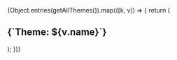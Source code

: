 
<Meta title="Getting Started/Colors" />

<div>
  {Object.entries(getAllThemes()).map(([k, v]) => {
    return (
      <div key={k}>
        <h2>{`Theme: ${v.name}`}</h2>
        <ColorPalette>
          <ColorItem
            title="Text"
            subtitle="Textos"
            colors={{
              text: v.text,
              text2: v.text2,
              textLight: v.textLight,
              textNeutralLighter: v.textNeutralLighter,
              textHighlight: v.textHighlight,
            }}
          />
          <ColorItem
            title="Primary"
            subtitle="Botones Primary"
            colors={{
              primary: v.primary,
              primaryHover: v.primaryHover,
              primaryClick: v.primaryClick,
            }}
          />
          <ColorItem
            title="Secondary"
            subtitle="Botones Filtros"
            colors={{
              secondary: v.secondary,
              secondaryHover: v.secondaryHover,
              secondaryClick: v.secondaryClick,
            }}
          />
          <ColorItem
            title="Default"
            subtitle="Botones Default"
            colors={{
              default: v.default,
              defaultHover: v.defaultHover,
              defaultClick: v.defaultClick,
            }}
          />
          <ColorItem
            title="Header"
            subtitle="Color Cabecera"
            colors={{
              header: v.header,
              headerHover: v.headerHover,
              headerClick: v.headerClick,
            }}
          />
          <ColorItem
            title="Disabled"
            subtitle="Color Disabled"
            colors={{
              disabled: v.disabled,
              disabledInput: v.disabledInput,
            }}
          />
          <ColorItem
            title="Tab"
            subtitle="Color Tab"
            colors={{
              tab: v.tab,
              tabHover: v.tabHover,
              tabClick: v.tabClick,
              tabActive: v.tabActive,
              tabDisabled: v.tabDisabled,
            }}
          />
          <ColorItem
            title="Panel"
            subtitle="Color Background Panel"
            colors={{
              panel: v.panel,
            }}
          />
          <ColorItem
            title="Border"
            subtitle="Color Border"
            colors={{
              border: v.border,
              borderButtonDisabled: v.borderButtonDisabled,
              borderFocusVisible: v.borderFocusVisible,
            }}
          />
          <ColorItem
            title="Background"
            subtitle="Color Background"
            colors={{
              bg: v.bg,
              bgMenu: v.bgMenu,
            }}
          />
          <ColorItem
            title="Hover"
            subtitle="Color Hover"
            colors={{
              hover: v.hover,
            }}
          />
          <ColorItem
            title="Scroll Bar"
            subtitle="Color Scroll Bar"
            colors={{
              scrollbarThumbBg: v.scrollbarThumbBg,
              scrollbarThumbHover: v.scrollbarThumbHover,
              scrollbarTrack: v.scrollbarTrack,
            }}
          />
          <ColorItem
            title="Others"
            subtitle="Otros colores"
            colors={{
              white: v.white,
              green: v.green,
              danger: v.danger,
            }}
          />
        </ColorPalette>
      </div>
    );
  })}
</div>
